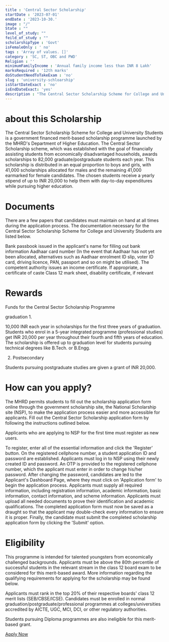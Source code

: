 ```yaml
---
title : 'Central Sector Scholarship'
startDate : '2023-07-01'  
endDate : '2023-10-30.'
image : "/"
State : ""
level_of_study: ""
feild_of_study : ""
scholarshipType : 'Govt'
isFemaleOnly : ' no'
tags : 'Array of values. []'
category : 'SC, ST, OBC and PWD'
Religion : ''
minimumFamilyIncome : 'Annual family income less than INR 8 Lakh'
marksRequired : '12th marks'  
doStudentNeedToTakeExam : 'no'
slug : 'university-schloarship'
isStartDateExact : 'no'
isEndDateExact: 'yes'
description : "The Central Sector Scholarship Scheme for College and University Students is a government financed merit-based scholarship programme launched by the MHRD's Department of Higher Education."
---
```



                                 

# about this Scholarship
The Central Sector Scholarship Scheme for College and University Students is a government financed merit-based scholarship programme launched by the MHRD's Department of Higher Education. The Central Sector Scholarship scheme, which was established with the goal of financially assisting students from economically disadvantaged households, awards scholarships to 82,000 graduate/postgraduate students each year. This scholarship is distributed in an equal proportion to boys and girls, with 41,000 scholarships allocated for males and the remaining 41,000 earmarked for female candidates. The chosen students receive a yearly stipend of up to INR 20,000 to help them with day-to-day expenditures while pursuing higher education.



# Documents
 
There are a few papers that candidates must maintain on hand at all times during the application process. The documentation necessary for the Central Sector Scholarship Scheme for College and University Students are listed below.

Bank passbook issued in the applicant's name for filling out bank information
Aadhaar card number (In the event that Aadhaar has not yet been allocated, alternatives such as Aadhaar enrolment ID slip, voter ID card, driving licence, PAN, passport and so on might be utilised).
The competent authority issues an income certificate.
If appropriate, a certificate of caste
Class 12 mark sheet, disability certificate, if relevant


# Rewards
Funds for the Central Sector Scholarship Programme

graduation 1.

10,000 INR each year in scholarships for the first three years of graduation.
Students who enrol in a 5-year integrated programme (professional studies) get INR 20,000 per year throughout their fourth and fifth years of education.
The scholarship is offered up to graduation level for students pursuing technical degrees like B.Tech. or B.Engg.


2. Postsecondary

Students pursuing postgraduate studies are given a grant of INR 20,000.


# How can you apply?
The MHRD permits students to fill out the scholarship application form online through the government scholarship site, the National Scholarship site (NSP), to make the application process easier and more accessible for applicants. Fill out the Central Sector Scholarship application form by following the instructions outlined below.

Applicants who are applying to NSP for the first time must register as new users.

To register, enter all of the essential information and click the 'Register' button. On the registered cellphone number, a student application ID and password are established.
Applicants must log in to NSP using their newly created ID and password. An OTP is provided to the registered cellphone number, which the applicant must enter in order to change his/her password.
After changing the password, candidates are led to the Applicant's Dashboard Page, where they must click on 'Application form' to begin the application process.
Applicants must supply all required information, including registration information, academic information, basic information, contact information, and scheme information.
Applicants must upload all needed documents to prove their identification and academic qualifications.
The completed application form must now be saved as a draught so that the applicant may double-check every information to ensure it is proper.
Finally, the candidate must submit the completed scholarship application form by clicking the 'Submit' option.

# Eligibility
 This programme is intended for talented youngsters from economically challenged backgrounds. Applicants must be above the 80th percentile of successful students in the relevant stream in the class 12 board exam to be considered for this merit-based award. More information regarding the qualifying requirements for applying for the scholarship may be found below.

Applicants must rank in the top 20% of their respective boards' class 12 merit lists (SEB/CBSE/ICSE).
Candidates must be enrolled in normal graduation/postgraduate/professional programmes at colleges/universities accredited by AICTE, UGC, MCI, DCI, or other regulatory authorities.

Students pursuing Diploma programmes are also ineligible for this merit-based grant.


[Apply Now](https://scholarships.gov.in/)